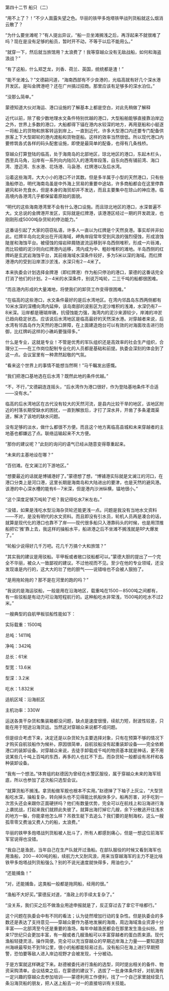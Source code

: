

第四十二节 船只（二）

“用不上了？！”不少人面露失望之色。华丽的铁甲多炮塔铁甲战列货船就这么烟消云散了？

“为什么要坐滩呢？”有人提出异议，“船一旦坐滩搁浅之后，再浮起来不就很难了吗？现在是没有足够的船员，暂时开不动，不等于以后不能用么。”

“就穿一下，然后就当旅馆用？太浪费了！我等穿越众没有无敌战船，如何和海盗浪战？”

“有了这船，什么郑芝龙，刘香、荷兰、英国，统统都是渣！”

“能不坐滩么？”文德嗣问道，“海南西部有不少良港的，光临高就有好几个深水港开发区。是叫金牌港吧？还在广州搞过招商。那里应该有足够多的深水泊位。”

“没那么简单。”

蒙德知道大伙对海运、港口设施的了解基本上都是空白，对此先稍做了解释

近代以前，除了极少数地理水文条件特别优越的港口，大型船舶能够直接靠泊岸边之外，世界上多数的港口，大船都得下锚在港内水较深的地方，再用趸船和小艇逐一将船上的货物和旅客转运到岸上。一直到近代，许多大型港口内还要专门配备供旅客上下大型邮轮的港内渡船和货物趸船。这样的效率当然很低。所以现代港口内要修筑各式各样的码头配套设施，即使是最简单的配备，也得有几条栈桥。

穿越众打算登陆的临高，处于海南岛的北部地区，琼北地区的港口，东起木栏头，西至兵马角，沿岸有一系列向内陆凹入的港湾岸段落，自东向西有铺前湾、海口湾、澄迈湾、东水港、花场港、马袅港、红牌港以及后水湾。

沿着这些海湾，大大小小的港口不计其数。但是多半属于小型的天然港口，只有些渔船停泊，明代海南岛虽是中外海上贸易的重要中途站，许多商船都会在这里停靠避风和补充食水，但是本身的海贸却并不发达，而且主要集中在琼山的神应港。临高境内各港湾几乎都保留着原始的面貌。

“明代的这些海南港湾里不会有什么港口设施。而且琼北地区的港口，水深普遍不大。文总说的金牌港开发区，实际就是红牌港，该港港区经过一期的开发疏浚，也刚刚形成5000吨杂货轮的停泊能力。”

这番话引起了大家的窃窃私语，许多人一直以为红牌是个天然良港。事实却并非如此。红牌半岛向北突出在开阔海域，岬角岸段常年受到风浪的强烈侵蚀，形成浪蚀陡崖和海蚀平台。被侵蚀的熔岩碎屑随波流运移到半岛西侧堆积，形成一片砾滩，而比较细的泥沙则向红牌港内运移，湾内成为中、粗砂堆积的滩地。半岛西侧的红牌屿是玄武岩海蚀平台，其前缘海域水深条件较好，多为5米以深的海域。而红牌港港内的受到沿岸漂沙淤浅，水深只有2－4米了。

本来执委会计划选择金牌港（即红牌港）作为船只停泊的港口，蒙德的这番话完全打消了他们的计划。2－4米的水深条件，别说万吨轮，二三千吨的船都很困难。

“而且港内形成的大量滩地，将使我们的卸货工作变得很困难。”

“在临高的这些港口，水文条件最好的是后水湾地区。在湾内邻昌岛东西两侧都有10米水深的深槽向湾内延伸，该岛南部的波影区为泥沙堆积的浅滩，水深仍有7－8米深。沿岸都是珊瑚岸礁，抗侵蚀能力强，海湾内的泥沙来源较少，岸滩的冲淤已趋向稳定状态。应该说后水湾地区是临高最好的天然深水港。对穿越者来说，后水湾有邻昌岛作为天然的港口屏障，在上面建造炮台可以有效的对海面攻击进行防御，比红牌屿这样的小礁屿要强得多。”

什么是专业，这就是专业！不管是优秀的军队组织还是高效率的社会生产组织，合理分工――在工作岗位配制专业化的人员都是基础和前提。执委会深刻的体会到了这一点。会议室里有一种肃然起敬的气氛。

“看来这个世界上的事情不能想当然啊！”马千瞩发出感慨。

“我们把港口基地选在后水湾？既然此地的条件优越。”

“不，不行，”文德嗣连连摇头，“后水湾作为港口很好，作为登陆基地条件不合适――没有水。”

临高的后水湾地区在古代没有较大的天然河流，是县内比较干旱的地区，该地区附近的村落长期受缺水的困扰，一直到解放后，才打了深水井，开凿了多条灌溉渠道，解决了该地的缺水问题。

没有足够的淡水，做什么都很不方便。而且这个地方离临高县城和未来穿越者的主地基也都嫌远了点。联络运输起来不大方便。

“那你的建议呢？”此刻的询问的语气已经从随意变得尊重起来。

“未来的主基地设在哪？”

“百仞滩。在文澜江的下游地区。”

“想要最近的话就是博铺港好了。”蒙德想了想，“博铺港实际就是文澜江的河口，在港口分类上是河口港，这里长期是海南岛和大陆进出的要津，也是天然的避风港。该港的中心深水槽的能有6－7米深，但是港内沙洲纵横，锚地很小。”

“这个深度足够万吨轮了吧？我记得吃水7米左右。”

“没错，如果是浅吃水型沿海杂货轮还能更浅一点。问题是我没有当地水文资料――不对，是没有明代的水文资料。而且即没有引水员，轮机人员再是凑合的话，就算是现代化的港口也靠不了岸――现代很多船只入港靠码头的时候，也是用顶推船把它‘推’靠上去，我这样的操船水平，船进港之后不坐滩不搁浅就是RP大爆发了。”

“轮船少说得好几千万吧。花几千万搞个大和旅馆？”

“其实我的建议是用驳船。平甲板或者敞口驳船都可以。”蒙德大胆的提出了一个完全不华丽，被众人一致鄙视的建议。不过他视而不见。至少在他的专业领域，还没发现谁是内行的，这大大的壮了他的胆气――说错啥也不会被人狠拍了。

“是用拖轮拖的？那不是在河里的跑的吗？”

“我说的是海运驳船，一般是用在沿海地区，载重吨在1500－8500吨之间都有，有一些驳船是有动力可沿海短程航行的。这种船吃水非常浅，1500吨的吃水不过2米。”

一艘典型的自航甲板驳船性能如下：

实际载重：1500吨

总吨：1411吨

净吨：342吨

总长：61米

型宽：13.6米

型深：3.2米

吃水：1.832米

适航区域：沿海航区

主机功率：330W

运送各类干杂货和集装箱都没问题，缺点是速度很慢，续航力短，耐波性较差，只能在用于短途沿海货运。当然这对穿越众来说都不成问题。

但是综合考虑下来，决定还是以杂货轮为主要选择对象，只有在预算不够的情况下才购买自航驳船作为候补。原因很简单，自航驳船没有起重装卸设备――完全依赖港口的装卸设备。对穿越众来说，去徒手卸载成千吨的物资基本就是神话，更不用说某些几十吨上百吨的东西，再多的人也扛不下去。而杂货轮一般都设有吊杆和各种装卸设备。

“我有一个想法。”体育组的赵德因为曾经在水警区服役，属于穿越众未来的海军班底，所以也参加了这次船只选型会议。

“就算货船不搁浅。拿货船做军舰也根本不实用。”赵德掸了下袖子上灰尘，“大型货船吃水深，操船复杂，转向掉头也不见得能比帆船快多少。船再厉害，对手吃到一次苦头还会来跟你正面硬拼吗？他们有数量优势，完全可以在航线上和沿海进行海上袭扰战，打起来我们就顾此失彼了。就算出海打掉它几艘，余下分散逃开往浅水的地方一躲，你能拿他怎么样？吊救生艇下去追么？我们要的是制海权，这么一艘孤零零又费油又费人力的船，太浪费。”

华丽的铁甲多炮塔战列货船被人批斗了，所有人都感到痛心，但是一想这位前海军军官说得也没错。

“我自己是渔民，当年自己在生产队就开过渔船。在部队服役的时候又看到海军也用渔船，200－400吨的船，续航力大又耐风浪，用来当穿越海军的主力不是比啥铁甲多炮塔战列货船强么？别的不说光速度就快得多，用油也少。”

“还能捕鱼！”

“对，还能捕鱼，这类船一般都是拖网船，经用的很。”

“渔船不大好买。”蒙德反对道，“渔政上的手续太复杂了。”

“没关系，我们买之后不做渔业用途申报就是了，反正穿过去了拿它干啥都行。”

这个问题在执委会中有不同的看法；认为徒然增加行动的复杂性。但是执委会的多数还是表达了支持意见――穿越众要作为基地发展的海南，周边海域渔业资源十分丰富――北部湾至今还是重要的渔场，每年中越渔民都会在那里发生渔业纠纷。想来17世纪只会更加丰富，有一艘或者几艘渔船可以丰富穿越者的蛋白质来源。现代渔船轻捷灵活，操作简便。完全可以充当穿越众的早期近岸海上力量――要知道琼州海峡最窄处不到18公里，很小的船都能轻易过去。没有船只在海上进行早期预警，恐怕要等敌人进入岸边视野才会被发现，十分被动。

于是方案就这样确定下来。赵德被委托进行渔船的选型，同时提出相关的备件、物资采购清单。会议结束之后，在蒙德的建议下，选拔了一批身体条件好，对航海有一定兴趣的穿越众去参加培训――蒙德利用工作便利，找了一个自己家里就经营几条沿海货船的朋友，把人送上船去一对一的直接培训有关技能。

